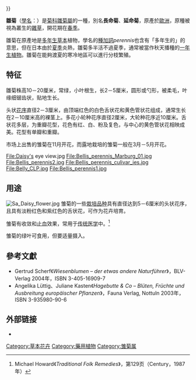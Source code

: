 {{Otheruses|subject=[[菊科|菊科]]植物|other=韓國電影|雛菊 (電影)}}
{{ctm}}
{{Speciesbox
| image = Bellis perennis white (aka).jpg 
| image_width = 250px
| genus = Bellis
| species = perennis
| authority = [[卡尔·林奈|L.]]
|synonyms  = 
{{hidden begin}}
* ''Aster bellis'' <small>[[Ernst_Hans_Ludwig_Krause|E.H.L.Krause]]</small>
* ''Bellis alpina'' <small>[[Johannes_Jacob_Hegetschweiler|Hegetschw.]]</small>
* ''B. armena'' <small>[[Pierre_Edmond_Boissier|Boiss.]]</small>
* ''B. croatica'' <small>[[Michel_Gandoger|Gand.]]</small>
* ''B. hortensis'' <small>[[Philip_Miller|Mill.]]</small>
* ''B. hybrida'' <small>[[Michele_Tenore|Ten.]]</small>
* ''B. integrifolia'' <small>[[Augustin_Pyramus_de_Candolle|DC.]] 1786 not Michx. 1803</small>
* ''B. margaritifolia'' <small>[[Rupert_Huter|Huter]]</small>
* ''B. minor'' <small>[[François_Alexandre_Pierre_de_Garsault|Garsault]]</small> (''[[validly_published_name|nom inval.]]'')
* ''B. perennis var. caulescens'' <small>[[Alphonse_Trémeau_de_Rochebrune|Rochebr.]]</small>
* ''B. p.'' [[form_(botany)|f.]] ''discoidea'' <small>[[David_Charles_McClintock|D.C.McClint.]]</small>
* ''B. p.'' var. ''fagetorum'' <small>[[Charles_Carmichael_Lacaita|Lacaita]]</small>
* ''B. p.'' var. ''hybrida'' <small>(Ten.) [[Adriano_Fiori|Fiori]]</small>
* ''B. p.'' subsp. ''hybrida'' <small>(Ten.) [[Carl_Frederik_Nyman|Nyman]]</small>
* ''B. p.'' var. ''margaritifolia'' <small>(Huter) Fiori</small>
* ''B. p.'' var. ''microcephala'' <small>Boiss.</small>
* ''B. p.'' f. ''plena'' <small>[[Pier_Andrea_Saccardo|Sacc.]]</small>
* ''B. p.'' f. ''pumila'' <small>([[Jean_Maurice_Casimir_Arvet-Touvet|Arv.-Touv.]] & [[Dominique_Dupuy|Dupuy]]) [[Georges_Rouy|Rouy]]</small>
* ''B. p.'' var. ''pusilla'' <small>[[Nicola_Terracciano|N.Terracc.]]</small>
* ''B. p.'' f. ''rhodoglossa'' <small>Sacc.</small>
* ''B. p.'' var. ''strobliana'' <small>[[Augusto_Béguinot|Bég.]]</small>
* ''B. p.'' var. ''subcaulescens'' <small>[[Julien_Victor_de_Martrin-Donos|Martrin-Donos]]</small>
* ''B. p.'' var. ''tubulosa'' <small>[[Franz_Johann_Schultz|F.J.Schultz]]</small>
* ''B. p.'' f. ''tubulosa'' <small>[[Anton_Joseph_Kerner|A.Kern.]]</small>
* ''B. pumila'' <small>Arv.-Touv. & Dupuy</small>
* ''B. pusilla'' <small>(N.Terracc.) [[Sandro_Pignatti|Pignatti]]</small>
* ''B. scaposa'' <small>[[Jean-Emmanuel_Gilibert|Gilib.]]</small> (''nom inval.'')
* ''B. validula'' <small>Gand.</small>
* ''Erigeron perennis'' <small>(L.) [[Martín_Sessé_y_Lacasta|Sessé]] & [[José_Mariano_Mociño|Moc.]]</small>
{{hidden end}}
|synonyms_ref = <ref name=tpl>The source The Plant List used was the [[International_Compositae_Alliance|International Compositae Alliance]]. {{ cite web |url=http://www.theplantlist.org/tpl/record/gcc-29324 |title=''Bellis perennis'' L. |work=[[The_Plant_List|The Plant List]]; Version 1. (published on the internet) |publisher=[[邱園|Royal Botanic Gardens, Kew]] and [[Missouri_Botanical_Garden|Missouri Botanical Garden]] |year=2010 |accessdate=November 12, 2012}}</ref>
}}

'''雛菊'''（[[學名|學名]]：''{{lang|la|Bellis perennis}}''）是[[菊科|菊科]][[雛菊屬|雛菊屬]]的一種，別名'''長命菊'''、'''延命菊'''，原產於[[歐洲|歐洲]]，原種被視為叢生的[[雜草|雜草]]，開花期在[[春季|春季]]。

雛菊在原產地是[[多年生植物|多年生]][[草本|草本]]植物，學名的[[種加詞|種加詞]]''perennis''也含有「多年生的」的意思，但在日本由於[[夏季|夏季]]炎熱，雛菊多半活不過夏季，通常被當作秋天播種的[[一年生植物|一年生植物]]。雛菊在能夠渡夏的寒冷地區可以進行分枝繁殖。

== 特征 ==
雛菊株高10－20厘米，常绿，小叶根生，长2－5厘米，圆形或勺形，被柔毛，叶缘细锯齿状，贴地生长。

头状[[花序|花序]]直径2－3厘米，由顶端红色的白色舌状花和黄色管状花组成，通常生长在2－10厘米高的裸茎上。多花小轮种花序直径2厘米，大轮种花序近10厘米。舌状花多层，为重瓣花型，花色有红、白、粉及复色，与中心的黄色管状花相映成美。花型有单瓣和重瓣。

市场上出售的雏菊在11月开花，而露地栽培的雏菊一般在3月－5月开花。
<gallery>
File:Daisy's eye view.jpg
File:Bellis_perennis_Marburg_01.jpg
File:Bellis_perennis2.jpg
File:Bellis_perennis_culivar_ies.jpg
File:Belly_CLP.jpg
File:Bellis_perennis1.jpg
</gallery>
== 用途 ==
[[File:Sa_Daisy_flower.jpg|thumb]]
雏菊的一些[[栽培品种|栽培品种]]具有直径达到5－6厘米的头状花序，且具有淡粉红色和紫红色的舌状花，可作为花卉培育。

雏菊有收敛和[[止血|止血]]效果，常用于[[传统医学|传统医学]]中。<ref>Michael Howard《''Traditional Folk Remedies''》，第129页（Century，1987年）</ref>

雏菊的绿叶可食用，但要适量摄入。

== 參考文獻 ==
{{reflist}}
* Gertrud Scherf《''Wiesenblumen – der etwas andere Naturführer''》，BLV-Verlag 2004年，ISBN 3-405-16909-7
* Angelika Lüttig、Juliane Kasten《''Hagebutte & Co – Blüten, Früchte und Ausbreitung europäischer Pflanzen''》，Fauna Verlag, Nottuln 2003年，ISBN 3-935980-90-6

== 外部链接 ==
{{commons|Bellis perennis}}
{{wikispecies|Bellis perennis}}
* {{zh-hans}}{{CVH|Bellis perennis}}
{{Taxonbar|from=Q26158}}

[[Category:草本花卉|Category:草本花卉]]
[[Category:藥用植物|Category:藥用植物]]
[[Category:雏菊属|Category:雏菊属]]